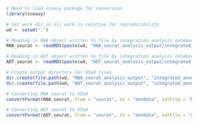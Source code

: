 
```r
# Need to load sceasy package for conversion
library(sceasy)
```

```r
# Set work dir so all work is relative for reproducibility
wd <- setwd(".")
```

```r
# Reading in RNA object written to file by integration analysis notebook
RNA_seurat <- readRDS(paste(wd, "RNA_seurat_analysis_output/integrated_seurat", "full_seurat.rds", sep="/"))
```

```r
# Reading in ADT object written to file by integration analysis notebook
ADT_seurat <- readRDS(paste(wd, "ADT_seurat_analysis_output/integrated_seurat", "full_seurat.rds", sep="/"))
```

```r
# Create output directory for h5ad files
dir.create(file.path(wd, "RNA_seurat_analysis_output", "integrated_anndata"), recursive = TRUE)
dir.create(file.path(wd, "ADT_seurat_analysis_output", "integrated_anndata"), recursive = TRUE)
```

```r
# Converting RNA seurat to h5ad
convertFormat(RNA_seurat, from = "seurat", to = "anndata", outFile = "RNA_seurat_analysis_output/integrated_anndata/RNA.h5ad")
```

```r
# Converting ADT seurat to h5ad
convertFormat(ADT_seurat, from = "seurat", to = "anndata", outFile = "ADT_seurat_analysis_output/integrated_anndata/ADT.h5ad")
```
